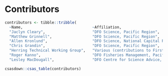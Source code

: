 # Contributors

```r
contributors <- tibble::tribble(
  ~Name,                               ~Affiliation,
  "Jaclyn Cleary",                     "DFO Science, Pacific Region",
  "Matthew Grinnell",                  "DFO Science, Pacific Region",
  "Allen Kronlund",                    "DFO Science, National Capital Region",
  "Chris Grandin",                     "DFO Science, Pacific Region",
  "Herring Technical Working Group",   "Various (contributions to First Nations observations)",
  "Roger Kanno",                       "DFO Fisheries Management, Pacifc Region (reviewer)",
  "Lesley MacDougall",                 "DFO Centre for Science Advice, Pacifc Region (editor)")
```

```r
csasdown::csas_table(contributors)
```

